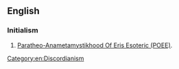 ==English==
{{wikipedia}}
===Initialism===
{{head|en|initialism}}
# [[w:POEE#POEE|Paratheo-Anametamystikhood Of Eris Esoteric (POEE)]].
[[Category:en:Discordianism]]